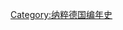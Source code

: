 {{Commonscat|1942 in Germany}}
{{year in country category|1|9|4|2|德国|歐洲||}}
[[Category:纳粹德国编年史|Category:纳粹德国编年史]]